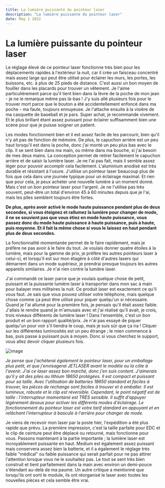 ```yaml
---
title: La lumière puissante du pointeur laser
description: "La lumière puissante du pointeur laser"
date: May 1 2022
---
```


# La lumière puissante du pointeur laser

Le réglage élevé de ce pointeur laser fonctionne très bien pour les déplacements rapides à l'extérieur la nuit, car il crée un faisceau concentré mais assez large qui peut être utilisé pour éclairer les murs, les portes, les buissons, etc. à plus de 25 pieds de distance. C'est aussi un bon moyen de fouiller dans les placards pour trouver un vêtement. Je l'aime particulièrement parce qu'il tient bien dans la lèvre de la poche de mon jean - je ne le remarque même pas là-bas ! J'y suis allé plusieurs fois pour le trouver mort parce que le bouton a été accidentellement enfoncé dans ma poche - ma faute, toujours ennuyeuse. Je l'attache ensuite à la visière de ma casquette de baseball et je pars. Super achat, je recommande vivement. Et le plus brillant étant assez puissant pour éclairer suffisamment bien une scène pour que je puisse soigner un patient.

Les modes fonctionnent bien et il est assez facile de les parcourir, bien qu'il n'y ait pas de fonction de mémoire. De plus, le capuchon arrière est un peu haut lorsqu'il est dans la poche, donc j'ai monté un peu plus bas avec le clip. Il se sent bien dans ma main, ou même dans ma bouche, si j'ai besoin de mes deux mains. La conception permet de retirer facilement le capuchon arrière et de saisir la lumière laser. Je ne l'ai pas fait, mais il semble assez léger pour pouvoir accomplir cela facilement. L'aluminium anodisé est très durable et résistant à l'usure. J'utilise un pointeur laser beaucoup plus de fois que cela dans une journée typique pour un éclairage maximal. Et rien que pour cela, je peux acheter une nouvelle lumière à un moment donné. Mais c'est un bon pointeur laser pour l'argent. Je ne l'utilise pas très souvent, peut-être un total d'environ 45 à 60 minutes depuis que je l'ai, mais les piles semblent toujours être fortes.

**De plus, après avoir activé le mode haute puissance pendant plus de deux secondes, si vous éteignez et rallumez la lumière pour changer de mode, il ne se souvient pas que vous étiez en mode haute puissance, vous passez donc du mode haute puissance à haute puissance, puis à haute, puis moyenne. Et il fait la même chose si vous le laissez en haut pendant plus de deux secondes.**

La fonctionnalité momentanée permet de le faire rapidement, mais je préfère ne pas avoir à le faire du tout. Je voulais donner quatre étoiles à la lumière, mais pour la gamme de prix, je préfère les autres pointeurs laser à celui-ci, et lorsqu'il est sur mon étagère à côté d'autres lasers qui démarrent dans un mode supérieur, je prendrai presque toujours les autres appareils similaires. Je n'ai rien contre la lumière laser.

J'ai commandé ce laser parce que je voulais quelque chose de petit, puissant et la puissante lumière laser à transporter dans mon sac à main pour balayer mes militaires la nuit. Ce produit laser est exactement ce qu'il vous faut. Je sais que vous pouvez utiliser votre téléphone, mais quelque chose comme ça peut être utilisé pour piquer quelqu'un si nécessaire. Quand je l'ai allumé pour la première fois, je pensais qu'il était assez faible. J'allais le rendre quand je m'amusais avec et j'ai réalisé qu'il avait, je crois, trois niveaux différents de lumière laser ! Dans l'ensemble, c'est un bon produit et un bon rapport qualité/prix. Je n'ai pas essayé de piquer quelqu'un pour voir s'il tiendra le coup, mais je suis sûr que ça ira ! Cliquer sur les différentes luminosités est un peu étrange ; le mien commence à bas, puis passe à puissant puis à moyen. Donc si vous cherchez le support, vous allez devoir cliquer plusieurs fois.

![image](https://user-images.githubusercontent.com/20315861/182019140-4bff1396-04e8-48df-82de-425f7fc9b775.png)

*Je pense que j'achèterai également le pointeur laser, pour un emballage plus petit, et que j'envisagerai JETLASER avant le modèle ou la côte à l'avenir. J'ai ce laser assez bon marché, donc j'en suis content. J'aimerais qu'il y ait des piles au lithium 18650 protégées. Il est compact et puissant pour sa taille. Avec l'utilisation de batteries 18650 standard et faciles à trouver, les pièces de rechange sont faciles à trouver et à emballer. Il est lumineux, robuste et le clip est réversible. Cependant, le point négatif est de taille : l'interrupteur momentané est TRÈS sensible. Il suffit d'appuyer légèrement dessus pour activer les différents modes d'éclairage. Le fonctionnement du pointeur laser est votre tarif standard en appuyant et en relâchant l'interrupteur à bascule à l'arrière pour changer de mode.*

Je viens de recevoir mon laser par la poste hier, l'expédition a été plus rapide que prévu. La première impression, c'est la taille parfaite pour EDC et le clip de ceinture peut être déplacé ou retourné, mais fonctionne pour vous. Passons maintenant à la partie importante ; la lumière laser est incroyablement puissante en haut. Medium est également assez puissant mais conservera assez bien la batterie, et il a également le réglage très faible "médical" ou faible puissance qui serait parfait pour ne pas attirer l'attention lorsque vous ne le souhaitez pas. Le tout se sent très bien construit et tient parfaitement dans la main avec environ un demi-pouce s'étendant au-delà de ma paume. Un autre critique a mentionné que lorsqu'ils ont sorti le module, ils ont réorganisé le laser avec toutes les nouvelles pièces et cela semble être vrai.
